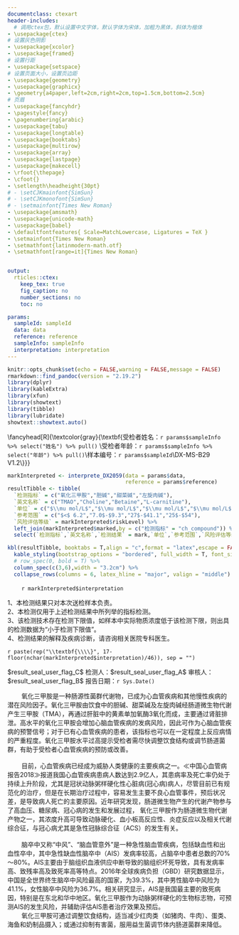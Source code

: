 ```yaml
---
documentclass: ctexart
header-includes:
  # 调用ctex包，默认设置中文字体，默认字体为宋体，加粗为黑体，斜体为楷体
- \usepackage{ctex}
# 设置灰色阴影
- \usepackage{xcolor}
- \usepackage{framed}
# 设置行距
- \usepackage{setspace}
# 设置页面大小，设置页边距
- \usepackage{geometry}
- \usepackage{graphicx}
- \geometry{a4paper,left=2cm,right=2cm,top=1.5cm,bottom=2.5cm}
# 页眉
- \usepackage{fancyhdr}
- \pagestyle{fancy}
- \pagenumbering{arabic}
- \usepackage{tabu}
- \usepackage{longtable}
- \usepackage{booktabs}
- \usepackage{multirow}
- \usepackage{array}
- \usepackage{lastpage}
- \usepackage{makecell}
- \rfoot{\thepage}
- \cfoot{}
- \setlength\headheight{30pt}
# - \setCJKmainfont{SimSun}
# - \setCJKmonofont{SimSun}
# - \setmainfont{Times New Roman}
- \usepackage{amsmath}
- \usepackage{unicode-math}
- \usepackage{babel}
- \defaultfontfeatures{ Scale=MatchLowercase, Ligatures = TeX }
- \setmainfont{Times New Roman}
- \setmathfont{latinmodern-math.otf}
- \setmathfont[range=it]{Times New Roman}


output:
  rticles::ctex:
    keep_tex: true
    fig_caption: no
    number_sections: no
    toc: no

params:
  sampleId: sampleId
  data: data
  reference: reference
  sampleInfo: sampleInfo
  interpretation: interpretation
---
```


```r
knitr::opts_chunk$set(echo = FALSE,warning = FALSE,message = FALSE)
rmarkdown::find_pandoc(version = "2.19.2")
library(dplyr)
library(kableExtra)
library(xfun)
library(showtext)
library(tibble)
library(lubridate)
showtext::showtext.auto()
```


\fancyhead[L]{\includegraphics[height=30pt, trim=0 0 0 0]{headerLeft.png}}
\fancyhead[C]{\textcolor[RGB]{0,91,172}{\zihao{3}\textbf{深圳华大医学检验实验室}}}
\fancyhead[R]{\textcolor{gray}{\zihao{6}\textbf{受检者姓名：`r params$sampleInfo %>% select("姓名") %>% pull()` \\受检者年龄：`r params$sampleInfo %>% select("年龄") %>% pull()`\\样本编号：`r params$sampleId`\\DX-MS-B29 V1.2\\}}}

\fancyfoot[L]{\zihao{6}地址：广东省深圳市盐田区北山工业区11栋（邮编：518083）客服电话：400-605-6655 网址：www.bgidx.cn}
\fancyfoot[R]{\zihao{6}\thepage\ / \pageref{LastPage}}
\renewcommand{\headrulewidth}{0.25pt}
\renewcommand{\footrulewidth}{0.25pt}
<!-- 设置行距 -->
  <!-- 居中显示 -->
  <!-- 设置字号：小三 -->
  <!-- 粗体显示 -->
  <!-- 根据institute变量显示标题 -->

\colorlet{shadecolor}{gray!50}
\singlespacing
\begin{center}
\zihao{3}
\textbf{\\}
\textbf{氧化三甲胺代谢通路检测报告}
\textbf{\\}
\textbf{\\}
\end{center}
<!-- 加阴影 -->
  <!-- 设置字号：五号 -->

\begin{shaded}
\zihao{4}
\textbf{样本信息}
\end{shaded}
\zihao{5}


\begin{tabu} to \linewidth {>{\raggedright}X>{\raggedright}X>{\raggedright}X}
\mbox{受检者姓名：`r params$sampleInfo %>% select("姓名") %>% pull()`}& \mbox{采血日期：`r params$sampleInfo %>% select("采样日期") %>% pull() %>% ymd()`} & \mbox{样本编号：`r params$sampleId`} \\ \mbox{受检者性别：`r params$sampleInfo %>% select("性别") %>% pull()`} & \mbox{接收日期：`r params$sampleInfo %>% select("到样日期") %>% pull()`} & \mbox{样本类型：全血} \\ 
\mbox{受检者年龄：`r params$sampleInfo %>% select("年龄") %>% pull()`} & \mbox{检测日期：`r params$sampleInfo %>% select("检测日期") %>% pull()`} & \mbox{送检科室：} \\
\mbox{联系电话：`r params$sampleInfo %>% select("联系电话") %>% pull()`} & \mbox{ } & \mbox{检测方法：液相色谱串联质谱法} \\
\mbox{送检单位：`r params$sampleInfo %>% select("送检单位") %>% pull()`} & \mbox{ } & \mbox{}\\
\end{tabu}

\begin{shaded}
\zihao{4}
\textbf{检测结果}
\end{shaded}

```r
markInterpreted <- interprete_DX2059(data = params$data,
                                     reference = params$reference)
resultTibble <- tibble(
  `检测指标` = c("氧化三甲胺","胆碱","甜菜碱","左旋肉碱"),
  `英文名称` = c("TMAO","Choline","Betaine","L-carnitine"),
  `单位` = c("$\\mu mol/L$","$\\mu mol/L$","$\\mu mol/L$","$\\mu mol/L$"),
  `参考范围` = c("$<$ 6.2","7.0$-$9.3","27$-$41.1","25$-$54"),
  `风险评估等级` = markInterpreted$riskLevel) %>% 
  left_join(markInterpreted$marked,by = c("检测指标" = "ch_compound")) %>% 
  select(`检测指标`,`英文名称`,`检测结果` = mark,`单位`,`参考范围`,`风险评估等级`)

kbl(resultTibble, booktabs = T,align = "c",format = "latex",escape = FALSE) %>%
  kable_styling(bootstrap_options = "bordered", full_width = T, font_size = 11.0) %>%
  # row_spec(0, bold = T) %>%
  column_spec(c(3,6),width = "3.2cm") %>%
  collapse_rows(columns = 6, latex_hline = "major", valign = "middle")
```


\begin{shaded}
\zihao{4}
\textbf{分析}
\end{shaded}

\zihao{5}
|         `r markInterpreted$interpretation`
      

\begin{shaded}
\zihao{4}
\textbf{声明}
\end{shaded}

\zihao{5}

1、本检测结果只对本次送检样本负责。  
2、本检测仅用于上述检测结果中所列举的指标检测。  
3、该检测技术存在检测下限值，如样本中实际物质浓度低于该检测下限，则出具的检测数据为“小于检测下限值”。   
4、检测结果的解释及疾病诊断，请咨询相关医院专科医生。  

<!-- 7 + 5 + 13 = 25 -->
<!-- 45个字一行 -->
\color{white}`r paste(rep("\\textbf{\\\\}", 17-floor(nchar(markInterpreted$interpretation)/46)), sep = "")`


 \hspace{14cm} \tiny\color{white}\$result_seal_user_flag_C\$
 \hspace{3cm} \normalsize\color{black} 检测人：\tiny\color{white}\$result_seal_user_flag_A\$\hspace{2.5cm}\normalsize\color{black} 审核人：\tiny\color{white}\$result_seal_user_flag_B\$\hspace{2.5cm}\normalsize\color{black} 报告日期：`r Sys.Date()`
 
 <!-- \hspace{14cm} \tiny\color{white}\$result_seal_user_flag_C\$ -->
 <!-- \hspace{5cm} \normalsize\color{black} 检测人：张静钰\hspace{4cm}\normalsize\color{black} 审核人：廖云莉\hspace{4cm}\normalsize\color{black} 报告日期：`r Sys.Date()` -->
 
\newpage


\zihao{4}
\begin{itemize}
    \item \textbf{氧化三甲胺（TMAO）指标检测意义}
\end{itemize}

\zihao{5}
|         氧化三甲胺是一种肠源性菌群代谢物，已成为心血管疾病和其他慢性疾病的潜在风险因子。氧化三甲胺由饮食中的胆碱、甜菜碱及左旋肉碱经肠道微生物代谢产生三甲胺（TMA），再通过肝脏中的黄素单加氧酶3氧化而成，主要通过肾脏排泄。高水平的氧化三甲胺会增加心脑血管疾病的发病风险，因此可作为心脑血管疾病的预警信号；对于已有心血管疾病的患者，该指标也可以在一定程度上反应病情的严重程度。氧化三甲胺水平过高提示受检者需尽快调整饮食结构或调节肠道菌群，有助于受检者心血管疾病的预防或改善。  

\zihao{4}
\begin{itemize}
    \item \textbf{氧化三甲胺（TMAO）水平过高的危害}
\end{itemize}

\zihao{5}
|         \textbf{高氧化三甲胺与心血管疾病}  

|         目前，心血管疾病已经成为威胁人类健康的主要疾病之一。$\ll$中国心血管病报告2018$\gg$报道我国心血管疾病患病人数达到2.9亿人，其患病率及死亡率仍处于持续上升阶段，尤其是冠状动脉粥样硬化性心脏病(冠心病)病人，尽管目前已有规范化的治疗，但是在长期治疗过程中，容易发生主要不良心血管事件，预后状况差，是导致病人死亡的主要原因。近年研究发现，肠道微生物产生的代谢产物参与了高血压、糖尿病、冠心病的发生和发展过程， 氧化三甲胺作为肠道微生物代谢产物之一，其浓度升高可导致动脉硬化、血小板高反应性、炎症反应以及相关代谢综合征，与冠心病尤其是急性冠脉综合征（ACS）的发生有关。  

|         \textbf{高氧化三甲胺与脑卒中}  

|         脑卒中又称“中风”、“脑血管意外”是一种急性脑血管疾病，包括缺血性和出血性卒中，其中急性缺血性脑卒中（AIS）发病率较高，占脑卒中患者总数的70\%～80\%。AIS主要由于脑组织血液供应中断导致的脑组织坏死导致，具有发病率高、致残率高及致死率高等特点。2016年全球疾病负担（GBD）研究数据显示，中国是全世界终生脑卒中风险最高的国家，为39.3\%，其中男性脑卒中风险为41.1\%，女性脑卒中风险为36.7\%。相关研究显示，AIS是我国最主要的致死病因，特别是在东北和华中地区。氧化三甲胺作为动脉粥样硬化的生物标志物，可预测AIS的发生风险，并辅助评估AIS患者治疗效果及预后。

\zihao{4}
\begin{itemize}
    \item \textbf{氧化三甲胺高风险的改善措施}
\end{itemize}

\zihao{5}
|         氧化三甲胺可通过调整饮食结构，适当减少红肉类（如猪肉、牛肉）、蛋类、海鱼和奶制品摄入；或通过抑制有害菌，服用益生菌调节体内肠道菌群来降低。


\begin{center}
\zihao{3}
\textbf{氧化三甲胺及其代谢通路检测指标简述}
\end{center}

\zihao{5}
\centering
\begin{tabular}{|>{\centering\arraybackslash}p{3.5cm}|>{\centering\arraybackslash}p{3.5cm}|>{\centering\arraybackslash}p{3.3cm}|>{\centering\arraybackslash}p{3.3cm}|}
\hline
\textbf{检测指标}&\textbf{检测结果}&\textbf{参考范围}&\textbf{基本判断} \\
\hline
\thead{\zihao{5}\textbf{氧化三甲胺} \\ \zihao{5}\textbf{（TMAO）}}& `r params$data %>% select(TMAO) %>% pull()` $\mu mol/L$ & \thead{\zihao{5}< 6.2 \\ \zihao{5}6.2-9.9\\ \zihao{5}$\geq10.0$}& `r markInterpreted$stated$氧化三甲胺` \\
\hline
\multicolumn{4}{|p{15cm}|}{\hspace{0.8cm}氧化三甲胺（TMAO）是肠道微生物重要代谢产物之一，先由富含磷脂酰胆碱和左旋肉碱的营养素在肠道微生物三甲胺裂解酶作用下分解为三甲胺，后进入肝脏经黄素单氧酶氧化而来。氧化三甲胺水平过高会一定程度上增加冠心病、动脉粥样硬化、高血压等心脑血管疾病的发生风险。} \\
\hline
\end{tabular}

\begin{tabular}{|>{\centering\arraybackslash}p{4.6cm}|>{\centering\arraybackslash}p{4.6cm}|>{\centering\arraybackslash}p{4.8cm}|}
\hline
\textbf{检测指标}&\textbf{检测结果}&\textbf{参考范围} \\
\hline
\thead{\zihao{5}\textbf{胆碱} \\ \zihao{5}\textbf{（Choline）}}& `r params$data %>% select(Choline) %>% pull()` $\mu mol/L$ & 7.0-9.3 \\
\hline
\multicolumn{3}{|p{15cm}|}{\hspace{0.8cm}胆碱是人体正常生长、发育和维持各项身体功能健康运行的必需营养素，在生长发育过程中扮演着重要的角色。体内的胆碱有很大一部分来源于食物。它在大肠中被分解为三甲胺。仅当 TMAO是通过特定肠道微生物的代谢同时升高时，血清胆碱（TMAO的一种饮食前体）的增加才与心血管风险相关。} \\
\hline
\end{tabular}

\begin{tabular}{|>{\centering\arraybackslash}p{4.6cm}|>{\centering\arraybackslash}p{4.6cm}|>{\centering\arraybackslash}p{4.8cm}|}
\hline
\textbf{检测指标}&\textbf{检测结果}&\textbf{参考范围} \\
\hline
\thead{\zihao{5}\textbf{甜菜碱} \\ \zihao{5}\textbf{（Betaine）}}& `r params$data %>% select(Betaine) %>% pull()` $\mu mol/L$ & 27-41.1 \\
\hline
\multicolumn{3}{|p{15cm}|}{\hspace{0.8cm}甜菜碱是一种生物碱，广泛存在于动植物体内，其主要作用是通过提供甲基，合成多种营养物质，间接参与体内的许多生理过程，通常被认为是生命新陈代谢的中间产物。甜菜碱被肠道有害微生物代谢后会产生氧化三甲胺。仅当 TMAO是通过特定肠道微生物的代谢同时升高时，血清甜菜碱（TMAO的一种饮食前体）的增加才与心血管风险相关。} \\
\hline
\end{tabular}

\begin{tabular}{|>{\centering\arraybackslash}p{4.6cm}|>{\centering\arraybackslash}p{4.6cm}|>{\centering\arraybackslash}p{4.8cm}|}
\hline
\textbf{检测指标}&\textbf{检测结果}&\textbf{参考范围} \\
\hline
\thead{\zihao{5}\textbf{左旋肉碱} \\ \zihao{5}\textbf{（L-carnitine）}}& `r params$data %>% select("L-Carnitine") %>% pull()` $\mu mol/L$ & 25-54 \\
\hline
\multicolumn{3}{|p{15cm}|}{\hspace{0.8cm}左旋肉碱（L-carnitine） ，又称左卡尼汀、肉毒素或维生素BT，是一种促使脂肪转化为能量的类氨基酸，红色肉类（牛、羊、猪肉等）是左旋肉碱的主要来源。饮食中的左旋肉碱经人体肠道有害细菌处理后可以导致血液中氧化三甲胺浓度明显升高。仅当 TMAO是通过特定肠道微生物的代谢同时升高时，血清左旋肉碱（TMAO 的一种饮食前体）的增加才与心血管风险相关。} \\
\hline
\end{tabular}
